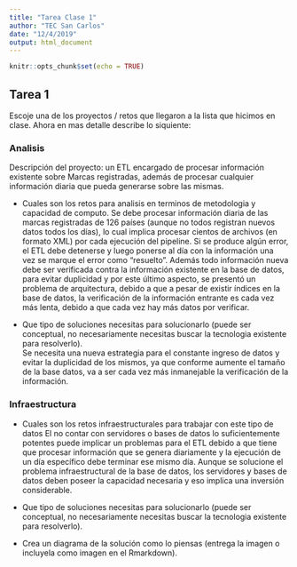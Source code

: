 ```yaml
---
title: "Tarea Clase 1"
author: "TEC San Carlos"
date: "12/4/2019"
output: html_document
---
```


```r
knitr::opts_chunk$set(echo = TRUE)
```

## Tarea 1

Escoje una de los proyectos / retos que llegaron a la lista que hicimos en clase. Ahora en mas detalle describe lo siquiente:

### Analisis

Descripción del proyecto: un ETL encargado de procesar información existente sobre Marcas registradas, además de procesar cualquier información diaria que pueda generarse sobre las mismas.

 - Cuales son los retos para analisis en terminos de metodologia y capacidad de computo.
 Se debe procesar información diaria de las marcas registradas de 126 países (aunque no todos registran nuevos datos todos los días), lo cual implica procesar cientos de archivos (en formato XML) por cada ejecución del pipeline. Si se produce algún error, el ETL debe detenerse y luego ponerse al día con la información una vez se marque el error como "resuelto". Además todo información nueva debe ser verificada contra la información existente en la base de datos, para evitar duplicidad y por este último aspecto, se presentó un problema de arquitectura, debido a que a pesar de existir índices en la base de datos, la verificación de la información entrante es cada vez más lenta, debido a que cada vez hay más datos por verificar. 
 
 - Que tipo de soluciones necesitas para solucionarlo (puede ser conceptual, no necesariamente necesitas buscar la tecnologia existente para resolverlo).  
  Se necesita una nueva estrategia para el constante ingreso de datos y evitar la duplicidad de los mismos, ya que conforme aumente el tamaño de la base datos, va a ser cada vez más inmanejable la verificación de la información. 

### Infraestructura

 - Cuales son los retos infraestructurales para trabajar con este tipo de datos
 El no contar con servidores o bases de datos lo suficientemente potentes puede implicar un problemas para el ETL debido a que tiene que procesar información que se genera diariamente y la ejecución de un día específico debe terminar ese mismo día. Aunque se solucione el problema infraestructural de la base de datos, los servidores y bases de datos deben poseer la capacidad necesaria y eso implica una inversión considerable.
 
 - Que tipo de soluciones necesitas para solucionarlo (puede ser conceptual, no necesariamente necesitas buscar la tecnologia existente para resolverlo).
 - Crea un diagrama de la solución como lo piensas (entrega la imagen o incluyela como imagen en el Rmarkdown).
 
